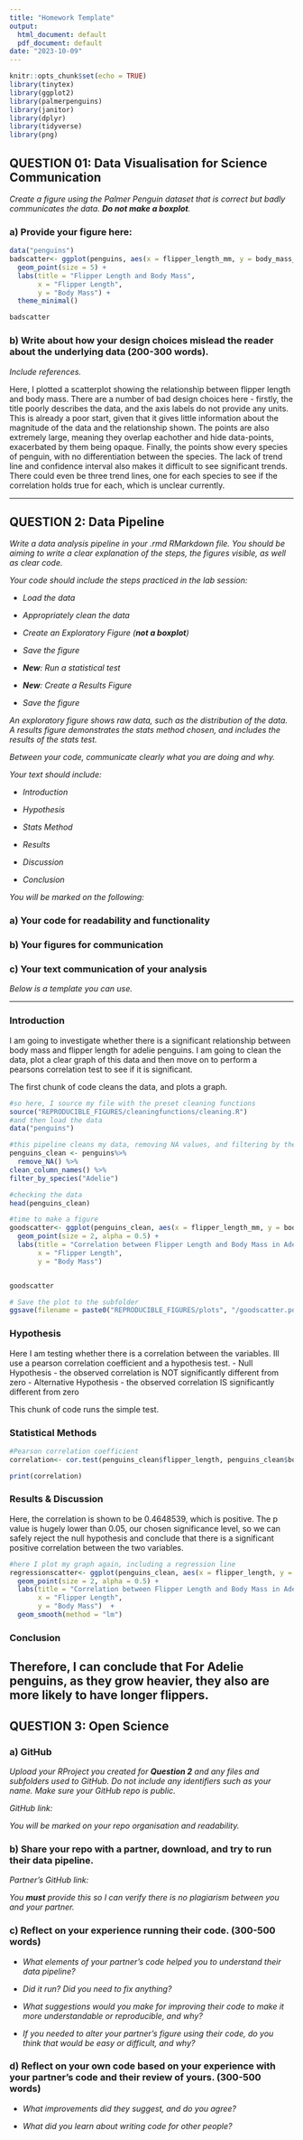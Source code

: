 ---
title: "Homework Template"
output:
  html_document: default
  pdf_document: default
date: "2023-10-09"
---

```{r setup, include=FALSE}
knitr::opts_chunk$set(echo = TRUE)
library(tinytex)
library(ggplot2)
library(palmerpenguins)
library(janitor)
library(dplyr)
library(tidyverse)
library(png)
```


## QUESTION 01: Data Visualisation for Science Communication

*Create a figure using the Palmer Penguin dataset that is correct but badly communicates the data. **Do not make a boxplot**.*

### a) Provide your figure here:

```{r bad figure code, echo=FALSE}
data("penguins")
badscatter<- ggplot(penguins, aes(x = flipper_length_mm, y = body_mass_g)) +
  geom_point(size = 5) + 
  labs(title = "Flipper Length and Body Mass", 
       x = "Flipper Length", 
       y = "Body Mass") +
  theme_minimal()

badscatter
```

### b) Write about how your design choices mislead the reader about the underlying data (200-300 words).

*Include references.*

Here, I plotted a scatterplot showing the relationship between flipper length and body mass. There are a number of bad design choices here - firstly, the title poorly describes the data, and the axis labels do not provide any units. This is already a poor start, given that it gives little information about the magnitude of the data and the relationship shown. The points are also extremely large, meaning they overlap eachother and hide data-points, exacerbated by them being opaque. Finally, the points show every species of penguin, with no differentiation between the species. The lack of trend line and confidence interval also makes it difficult to see significant trends. There could even be three trend lines, one for each species to see if the correlation holds true for each, which is unclear currently. 

------------------------------------------------------------------------

## QUESTION 2: Data Pipeline

*Write a data analysis pipeline in your .rmd RMarkdown file. You should be aiming to write a clear explanation of the steps, the figures visible, as well as clear code.*

*Your code should include the steps practiced in the lab session:*

-   *Load the data*

-   *Appropriately clean the data*

-   *Create an Exploratory Figure (**not a boxplot**)*

-   *Save the figure*

-   ***New**: Run a statistical test*

-   ***New**: Create a Results Figure*

-   *Save the figure*

*An exploratory figure shows raw data, such as the distribution of the data. A results figure demonstrates the stats method chosen, and includes the results of the stats test.*

*Between your code, communicate clearly what you are doing and why.*

*Your text should include:*

-   *Introduction*

-   *Hypothesis*

-   *Stats Method*

-   *Results*

-   *Discussion*

-   *Conclusion*

*You will be marked on the following:*

### a) Your code for readability and functionality

### b) Your figures for communication

### c) Your text communication of your analysis

*Below is a template you can use.*

------------------------------------------------------------------------

### Introduction

I am going to investigate whether there is a significant relationship between body mass and flipper length for adelie penguins. I am going to clean the data, plot a clear graph of this data and then move on to perform a pearsons correlation test to see if it is significant. 

The first chunk of code cleans the data, and plots a graph.

```{r Data Exploration}
#so here, I source my file with the preset cleaning functions
source("REPRODUCIBLE_FIGURES/cleaningfunctions/cleaning.R") 
#and then load the data
data("penguins")

#this pipeline cleans my data, removing NA values, and filtering by the species I focus on
penguins_clean <- penguins%>%
  remove_NA() %>%
clean_column_names() %>%
filter_by_species("Adelie") 

#checking the data
head(penguins_clean)

#time to make a figure
goodscatter<- ggplot(penguins_clean, aes(x = flipper_length_mm, y = body_mass_g)) +
  geom_point(size = 2, alpha = 0.5) + 
  labs(title = "Correlation between Flipper Length and Body Mass in Adelie Penguins ", 
       x = "Flipper Length", 
       y = "Body Mass") 


goodscatter

# Save the plot to the subfolder
ggsave(filename = paste0("REPRODUCIBLE_FIGURES/plots", "/goodscatter.pdf"), plot = goodscatter)
```

### Hypothesis

Here I am testing whether there is a correlation between the variables. Ill use a pearson correlation coefficient and a hypothesis test. 
- Null Hypothesis - the observed correlation is NOT significantly different from zero
- Alternative Hypothesis - the observed correlation IS significantly different from zero

This chunk of code runs the simple test.


### Statistical Methods

```{r Statistics}
#Pearson correlation coefficient
correlation<- cor.test(penguins_clean$flipper_length, penguins_clean$body_mass)

print(correlation)
```

### Results & Discussion

Here, the correlation is shown to be 0.4648539, which is positive. The p value is hugely lower than 0.05, our chosen significance level, so we can safely reject the null hypothesis and conclude that there is a significant positive correlation between the two variables.

```{r Plotting Results}

#here I plot my graph again, including a regression line
regressionscatter<- ggplot(penguins_clean, aes(x = flipper_length, y = body_mass)) +
  geom_point(size = 2, alpha = 0.5) + 
  labs(title = "Correlation between Flipper Length and Body Mass in Adelie Penguins ", 
       x = "Flipper Length", 
       y = "Body Mass")  +
  geom_smooth(method = "lm")

```

### Conclusion

Therefore, I can conclude that For Adelie penguins, as they grow heavier, they also are more likely to have longer flippers.
------------------------------------------------------------------------

## QUESTION 3: Open Science

### a) GitHub

*Upload your RProject you created for **Question 2** and any files and subfolders used to GitHub. Do not include any identifiers such as your name. Make sure your GitHub repo is public.*

*GitHub link:*

*You will be marked on your repo organisation and readability.*

### b) Share your repo with a partner, download, and try to run their data pipeline.

*Partner's GitHub link:*

*You **must** provide this so I can verify there is no plagiarism between you and your partner.*

### c) Reflect on your experience running their code. (300-500 words)

-   *What elements of your partner's code helped you to understand their data pipeline?*

-   *Did it run? Did you need to fix anything?*

-   *What suggestions would you make for improving their code to make it more understandable or reproducible, and why?*

-   *If you needed to alter your partner's figure using their code, do you think that would be easy or difficult, and why?*

### d) Reflect on your own code based on your experience with your partner's code and their review of yours. (300-500 words)

-   *What improvements did they suggest, and do you agree?*

-   *What did you learn about writing code for other people?*
